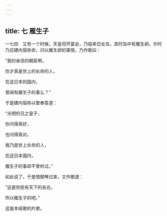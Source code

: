 ```yaml
---
---
---
```

title: 七 雁生子
---




一七四　又有一个时候，天皇将开宴会，乃临幸日女岛，其时岛中有雁生卵。尔时乃召建内宿祢命，问以雁生卵的事情，乃作歌曰：

“我的亲信的朝臣啊，

你才真是世上的长命的人，

在这日本的国内，

曾闻有雁生子的事么？”

于是建内宿祢以歌奉答道：

“光明的日之皇子，

你问得真好，

也问得真对，

我乃是世上长命的人，

在这日本国内，

雁生子的事却不曾听过。”

如此说了，于是借御琴过来，又作歌道：

“这是你抚有天下的吉兆，

所以雁生子的吧。”

这是本岐歌的片歌。